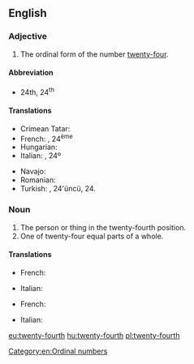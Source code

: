 ==English==

===Adjective===
{{en-adj|-}}

# The ordinal form of the number [[twenty-four]].

====Abbreviation====
* 24th, 24<sup>th</sup>

====Translations====
{{trans-top|the ordinal form of the number twenty-four}}
* Crimean Tatar: {{tø|crh|yigirmi dörtünci}}
* French: {{t+|fr|vingt-quatrième}}, 24<sup>ème</sup>
* Hungarian: {{t+|hu|huszonnegyedik}}
* Italian: {{t-|it|ventiquattresimo}}, 24º
{{trans-mid}}
* Navajo: {{tø|nv|naadįįdį́į́ʼ góneʼ}}
* Romanian: {{t-|ro|douăzeci și patrulea}}
* Turkish: {{t-|tr|yirmi dördüncü}}, 24'üncü, 24.
{{trans-bottom}}

===Noun===
{{en-noun}}

# The person or thing in the twenty-fourth position.
# One of twenty-four equal parts of a whole.

====Translations====
{{trans-top|person or thing in the twenty-fourth position}}
* French: {{t+|fr|vingt-quatrième|m|f}}
{{trans-mid}}
* Italian: {{t-|it|ventiquattresimo|m}}
{{trans-bottom}}

{{trans-top|one of twenty-four equal parts of a whole}}
* French: {{t+|fr|vingt-quatrième|m}}
{{trans-mid}}
* Italian: {{t-|it|ventiquattresimo|m}}
{{trans-bottom}}

[[Category:en:Ordinal numbers]]

[[eu:twenty-fourth]]
[[hu:twenty-fourth]]
[[pl:twenty-fourth]]